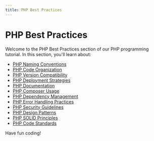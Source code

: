 ```yaml
---
title: PHP Best Practices
---
```


# PHP Best Practices

Welcome to the PHP Best Practices section of our PHP programming tutorial. In this section, you'll learn about:

- [PHP Naming Conventions](./0-php-naming-conventions.mdx)
- [PHP Code Organization](./1-php-code-organization.mdx)
- [PHP Version Compatibility](./10-php-version-compatibility.mdx)
- [PHP Deployment Strategies](./11-php-deployment-strategies.mdx)
- [PHP Documentation](./2-php-documentation.mdx)
- [PHP Composer Usage](./3-php-composer-usage.mdx)
- [PHP Dependency Management](./4-php-dependency-management.mdx)
- [PHP Error Handling Practices](./5-php-error-handling-practices.mdx)
- [PHP Security Guidelines](./6-php-security-guidelines.mdx)
- [PHP Design Patterns](./7-php-design-patterns.mdx)
- [PHP SOLID Principles](./8-php-solid-principles.mdx)
- [PHP Code Standards](./9-php-code-standards.mdx)

Have fun coding!